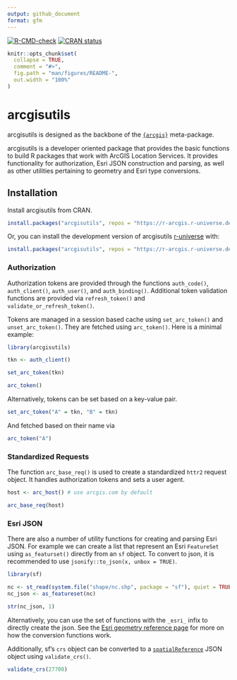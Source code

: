 ```yaml
---
output: github_document
format: gfm
---
```


<!-- badges: start -->
[![R-CMD-check](https://github.com/R-ArcGIS/arcgisutils/actions/workflows/R-CMD-check.yaml/badge.svg)](https://github.com/R-ArcGIS/arcgisutils/actions/workflows/R-CMD-check.yaml)
[![CRAN status](https://www.r-pkg.org/badges/version/arcgisutils)](https://CRAN.R-project.org/package=arcgisutils)
<!-- badges: end -->

```r
knitr::opts_chunk$set(
  collapse = TRUE,
  comment = "#>",
  fig.path = "man/figures/README-",
  out.width = "100%"
)
```

# arcgisutils

arcgisutils is designed as the backbone of the [`{arcgis}`](https://github.com/r-arcgis/arcgis) meta-package.

arcgisutils is a developer oriented package that provides the basic functions to build R packages that work with ArcGIS Location Services. It provides functionality for authorization, Esri JSON construction and parsing, as well as other utilities pertaining to geometry and Esri type conversions.

## Installation

Install arcgisutils from CRAN.

``` r
install.packages("arcgisutils", repos = "https://r-arcgis.r-universe.dev")
```

Or, you can install the development version of arcgisutils [r-universe](https://r-arcgis.r-universe.dev/) with:

``` r
install.packages("arcgisutils", repos = "https://r-arcgis.r-universe.dev")
```

### Authorization 

Authorization tokens are provided through the functions `auth_code()`, `auth_client()`, `auth_user()`, and `auth_binding()`. Additional token validation functions are provided via `refresh_token()` and `validate_or_refresh_token()`. 

Tokens are managed in a session based cache using `set_arc_token()` and `unset_arc_token()`. They are fetched using `arc_token()`. Here is a minimal example:


```r
library(arcgisutils)

tkn <- auth_client()

set_arc_token(tkn)

arc_token()
```

Alternatively, tokens can be set based on a key-value pair. 

```r
set_arc_token("A" = tkn, "B" = tkn)
```

And fetched based on their name via

```r
arc_token("A")
```

### Standardized Requests 

The function `arc_base_req()` is used to create a standardized `httr2` request object. It handles authorization tokens and sets a user agent.

```r
host <- arc_host() # use arcgis.com by default

arc_base_req(host)
```

### Esri JSON

There are also a number of utility functions for creating and parsing Esri JSON. For example we can create a list that represent an Esri `FeatureSet` using `as_featurset()` directly from an `sf` object. To convert to json, it is recommended to use `jsonify::to_json(x, unbox = TRUE)`.

```r
library(sf)

nc <- st_read(system.file("shape/nc.shp", package = "sf"), quiet = TRUE)
nc_json <- as_featureset(nc)

str(nc_json, 1)
```

Alternatively, you can use the set of functions with the `_esri_` infix to directly create the json. See the [Esri geometry reference page](https://r.esri.com/arcgisutils/reference/esri_geometry.html) for more on how the conversion functions work. 

Additionally, sf's `crs` object can be converted to a [`spatialReference`](https://developers.arcgis.com/documentation/common-data-types/geometry-objects.htm#GUID-DFF0E738-5A42-40BC-A811-ACCB5814BABC) JSON object using `validate_crs()`.

```r
validate_crs(27700)
```





